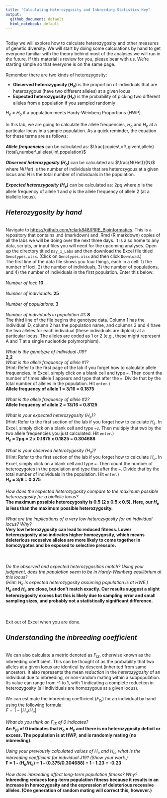 ```yaml
---
title: "Calculating Heterozygosity and Inbreeding Statistics Key"
output: 
  github_document: default
  html_notebook: default
---
```


\
Today we will explore how to calculate heterozygosity and other measures of genetic diversity. We will start by doing some calculations by hand to get everyone familiar with the theory behind most of the analyses we will run in the future. If this material is review for you, please bear with us. We're starting simple so that everyone is on the same page.
\
\
Remember there are two kinds of heterozygosity:

* __Observed heterozygosity ($H_{o}$)__ is the proportion of individuals that are heterozygous (have two different alleles) at a given locus
* __Expected heterozygosity ($H_{e}$)__ is the probability of picking two different alleles from a population if you sampled randomly

$H_{e}$ = $H_{o}$ if a population meets Hardy-Weinberg Proportions (HWP).
\
\
In this lab, we are going to calculate the allele frequencies, $H_{o}$ and $H_{e}$ at a particular locus in a sample population. As a quick reminder, the equation for these terms are as follows:
\
\
___Allele frequencies___ can be calculated as: $\frac{copies\,of\,given\,allele}{total\,number\,alleles\,in\,population}$
\
\
___Observed heterozygosity ($H_{o}$)___ can be calculated as: $\frac{N(Het)}{N}$ where $N(Het)$ is the number of individuals that are heterozygous at a given locus and $N$ is the total number of individuals in the population.
\
\
___Expected heterozygosity ($H_{e}$)___ can be calculated as: $2pq$ where $p$ is the allele frequency of allele 1 and $q$ is the allele frequency of allele 2 (at a biallelic locus).

## *__Heterozygosity by hand__*
\
Navigate to <https://github.com/rclark848/PIRE_Bioinformatics>. This is a repository that contains .md (markdown) and .Rmd (R markdown) copies of all the labs we will be doing over the next three days. It is also home to any data, scripts, or input files you will need for the upcoming analyses. Open up the directory titled `Day_1_Labs` and then download the Excel file titled `Genotypes.xlsx`. (Click on `Genotypes.xlsx` and then click `Download`.)
\
The first line of the data file shows you four things, each in a cell: 1) the number of loci, 2) the number of individuals, 3) the number of populations, and 4) the number of individuals in the first population. Enter this below:
\
\
*Number of loci:* **10**
\
\
*Number of individuals:* **25**
\
\
*Number of populations:* **3**
\
\
*Number of individuals in population #1:* **8**
\
The third line of the file begins the genotype data. Column 1 has the individual ID, column 2 has the population name, and columns 3 and 4 have the two alleles for each individual (these individuals are diploid) at a particular locus. The alleles are coded as 1 or 2 (e.g., these might represent A and T at a single nucleotide polymorphism).
\
\
*What is the genotype of individual J19?*
\
**2,2**
\
*What is the allele frequency of allele #1?*
\
(Hint: Refer to the first page of the lab if you forget how to calculate allele frequencies. In Excel, simply click on a blank cell and type `=`. Then count the number of times allele 1 appears and type that after the `=`. Divide that by the total number of alleles in the population. Hit `enter`.)
\
**Allele frequency of allele 1 = 3/16 = 0.1875** 
\
\
*What is the allele frequency of allele #2?*
\
**Allele frequency of allele 2 = 13/16 = 0.8125**
\
\
*What is your expected heterozygosity ($H_{e}$)?*
\
(Hint: Refer to the first section of the lab if you forget how to calculate $H_{e}$. In Excel, simply click on a blank cell and type `=2`. Then multiply that two by the two allele frequencies you just calculated. Hit `enter`.)
\
**$H_{e}$ = 2pq = 2 x 0.1875 x 0.1825 = 0.304688**
\
\
*What is your observed heterozygosity ($H_{o}$)?*
\
(Hint: Refer to the first section of the lab if you forget how to calculate $H_{o}$. In Excel, simply click on a blank cell and type `=`. Then count the number of heterozygotes in the population and type that after the `=`. Divide that by the total number of individuals in the population. Hit `enter`.)
\
**$H_{o}$ = 3/8 = 0.375**
\
\
*How does the expected heterozygosity compare to the maximum possible heterozygosity for a biallelic locus?*
\
**The maximum possible heterozygosity is 0.5 (2 x 0.5 x 0.5). Here, our $H_{e}$ is less than the maximum possible heterozygosity.**
\
\
*What are the implications of a very low heterozygosity for an individual locus? Why?*
\
**Very low heterozygosity can lead to reduced fitness. Lower heterozygosity also indicates higher homozygosity, which means deleterious recessive alleles are more likely to come together in homozygotes and be exposed to selective pressure.**
\
\
\
\
*Do the observed and expected heterozygosities match? Using your judgment, does the population seem to be in Hardy-Weinberg equilibrium at this locus?*
\
*(Hint: $H_{e}$ is expected heterozygosity assuming population is at HWE.)*
\
**$H_{o}$ and $H_{e}$ are close, but don't match exactly. Our results suggest a slight heterozygosity excess but this is likely due to sampling error and small sampling sizes, and probably not a statistically significant difference.** 
\
\
\
\
Exit out of Excel when you are done.

## *__Understanding the inbreeding coefficient__*
\
We can also calculate a metric denoted as $F_{IS}$, otherwise known as the inbreeding coefficient. This can be thought of as the probability that two alleles at a given locus are identical by descent (inherited from same ancestor). It also represents the mean *reduction* in the *heterozygosity* of an individual due to inbreeding, or non-random mating within a subpopulation. Its value can range from -1 to 1, with 1 indicating a complete reduction in heterozygosity (all individuals are homozygous at a given locus).
\
\
We can estimate the inbreeding coefficient ($F_{IS}$) for an individual by hand using the following formula:
\
$F = 1 - [H_{o}/H_{e}]$
\
\
*What do you think an $F_{IS}$ of 0 indicates?*
\
**An $F_{IS}$ of 0 indicates that $H_{o}$ = $H_{e}$ and there is no heterozygosity deficit or excess. The population is at HWP, and is randomly mating (no inbreeding).**
\
\
*Using your previously calculated values of $H_{e}$ and $H_{o}$, what is the inbreeding coefficient for individual J19? (Show your work.)*
\
**F = 1 - ($H_{o}$/$H_{e}$) = 1 - (0.375/0.304688) = 1 - 1.23 = -0.23**
\
\
*How does inbreeding affect long-term population fitness? Why?*
\
**Inbreeding reduces long-term population fitness because it results in an increase in homozygosity and the expression of deleterious recessive alleles. (One generation of random mating will correct this, however.)**